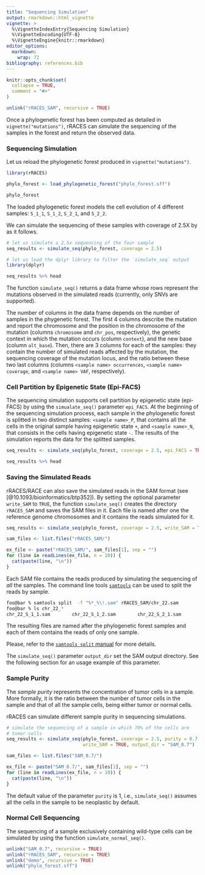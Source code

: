 ```yaml
---
title: "Sequencing Simulation"
output: rmarkdown::html_vignette
vignette: >
  %\VignetteIndexEntry{Sequencing Simulation}
  %\VignetteEncoding{UTF-8}
  %\VignetteEngine{knitr::rmarkdown}
editor_options:
  markdown:
    wrap: 72
bibliography: references.bib
---
```


```r
knitr::opts_chunk$set(
  collapse = TRUE,
  comment = "#>"
)
```

```r
unlink("rRACES_SAM", recursive = TRUE)
```

Once a phylogenetic forest has been computed as detailed in 
`vignette("mutations")`, rRACES can simulate the sequencing of the 
samples in the forest and return the observed data.

### Sequencing Simulation

Let us reload the phylogenetic forest produced in 
`vignette("mutations")`.

```r
library(rRACES)

phylo_forest <- load_phylogenetic_forest("phylo_forest.sff")

phylo_forest
```

The loaded phylogenetic forest models the cell evolution of 
4 different samples: `S_1_1`, `S_1_2`, `S_2_1`, and `S_2_2`. 

We can simulate the sequencing of these samples with coverage 
of 2.5X by as it follows. 

```r
# let us simulate a 2.5x sequencing of the four sample
seq_results <- simulate_seq(phylo_forest, coverage = 2.5)

# let us load the dplyr library to filter the `simulate_seq` output
library(dplyr)

seq_results %>% head
```

The function `simulate_seq()` returns a data frame whose rows 
represent the mutations observed in the simulated reads
(currently, only SNVs are supported).

The number of columns in the data frame depends on the number 
of samples in the phygenetic forest. The first 4 columns 
describe the mutation and report the chromosome and the position 
in the chromosome of the mutation (columns `chromosome` and 
`chr_pos`, respectively), the genetic context in which the 
mutation occurs (column `context`), and the new base (column 
`alt_base`).
Then, there are 3 columns for each of the samples: they 
contain the number of simulated reads affected by the 
mutation, the sequencing coverage of the mutation locus, 
and the ratio between these two last columns 
(columns `<sample name> occurrences`, `<sample name> coverage`, 
and `<sample name> VAF`, respectively).

### Cell Partition by Epigenetic State (Epi-FACS)

The sequencing simulation supports cell partition by epigenetic state (epi-FACS) by 
using the `simualate_seq()` parameter `epi_FACS`.
At the beginning of the sequencing simulation process, each sample in the phylogenetic 
forest is splitted in two distinct samples: `<sample name>_P`, that contains 
all the cells in the original sample having epigenetic state `+`, and 
`<sample name>_N`, that consists in the cells having epigenetic state `-`.
The results of the simulation reports the data for the splitted samples.

```r
seq_results <- simulate_seq(phylo_forest, coverage = 2.5, epi_FACS = TRUE)

seq_results %>% head
```

### Saving the Simulated Reads

rRACES/RACE can also save the simulated reads in the SAM format 
(see [@10.1093/bioinformatics/btp352]). By setting the 
optional parameter `write_SAM` to `TRUE`, 
the function `simulate_seq()` creates the directory `rRACES_SAM`
and saves the SAM files in it. Each file is named after one the 
reference genome chromosomes and it contains the reads simulated 
for it. 

```r
seq_results <- simulate_seq(phylo_forest, coverage = 2.5, write_SAM = TRUE)

sam_files <- list.files("rRACES_SAM/")

ex_file <- paste("rRACES_SAM/", sam_files[1], sep = "")
for (line in readLines(ex_file, n = 10)) {
  cat(paste(line, "\n"))
}
```

Each SAM file contains the reads produced by simulating the sequencing 
of *all* the samples. The command line tools [`samtools`](http://www.htslib.org) can be used to
split the reads by sample.

```bash
foo@bar % samtools split  -f "%*_%\!.sam" rRACES_SAM/chr_22.sam
foo@bar % ls chr_22_*
chr_22_S_1_1.sam        chr_22_S_1_2.sam        chr_22_S_2_1.sam        chr_22_S_2_2.sam
```

The resulting files are named after the phylogenetic forest samples and each of them 
contains the reads of only one sample.

Please, refer to the [`samtools split` manual](http://www.htslib.org/doc/samtools-split.html)
for more details.

The `simulate_seq()` parameter `output_dir` set the SAM output directory. See the following 
section for an usage example of this parameter.

### Sample Purity

The _sample purity_ represents the concentration of tumor cells in a 
sample. More formally, it is the ratio between the number of tumor 
cells in the sample and that of all the sample cells, being either tumor
or normal cells. 

rRACES can simulate different sample purity in sequencing
simulations.

```r
# simulate the sequencing of a sample in which 70% of the cells are
# tumor cells
seq_results <- simulate_seq(phylo_forest, coverage = 2.5, purity = 0.7,
                            write_SAM = TRUE, output_dir = "SAM_0.7")

sam_files <- list.files("SAM_0.7/")

ex_file <- paste("SAM_0.7/", sam_files[1], sep = "")
for (line in readLines(ex_file, n = 10)) {
  cat(paste(line, "\n"))
}
```

The default value of the parameter `purity` is 1, i.e., `simulate_seq()` 
assumes all the cells in the sample to be neoplastic by default.

### Normal Cell Sequencing

The sequencing of a sample exclusively containing wild-type cells can 
be simulated by using the function `simulate_normal_seq()`.


```r
unlink("SAM_0.7", recursive = TRUE)
unlink("rRACES_SAM", recursive = TRUE)
unlink("demo", recursive = TRUE)
unlink("phylo_forest.sff")
```
